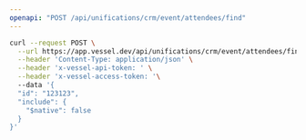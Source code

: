 ```yaml
---
openapi: "POST /api/unifications/crm/event/attendees/find"
---
```


<RequestExample>

```bash Request
curl --request POST \
  --url https://app.vessel.dev/api/unifications/crm/event/attendees/find \
  --header 'Content-Type: application/json' \
  --header 'x-vessel-api-token: ' \
  --header 'x-vessel-access-token: '\ 
  --data '{
  "id": "123123",
  "include": {
    "$native": false
  }
}'
```

</RequestExample>


      